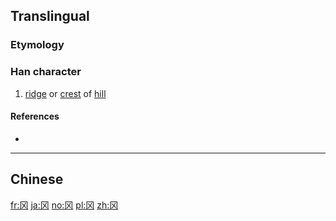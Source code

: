 {{also|岡}}
==Translingual==

===Etymology===
{{Han simp|岡}}

===Han character===
{{Han char|rn=13|rad=冂|as=02|sn=4|four=77220|canj=BK|ids=⿴冂㐅}}

# [[ridge]] or [[crest]] of [[hill]]

====References====
* {{Han ref|kx=0128.351|hdz=10097.030|uh=5188|ud=20872}}

----
==Chinese==
{{zh-see|岡}}

[[fr:冈]]
[[ja:冈]]
[[no:冈]]
[[pl:冈]]
[[zh:冈]]